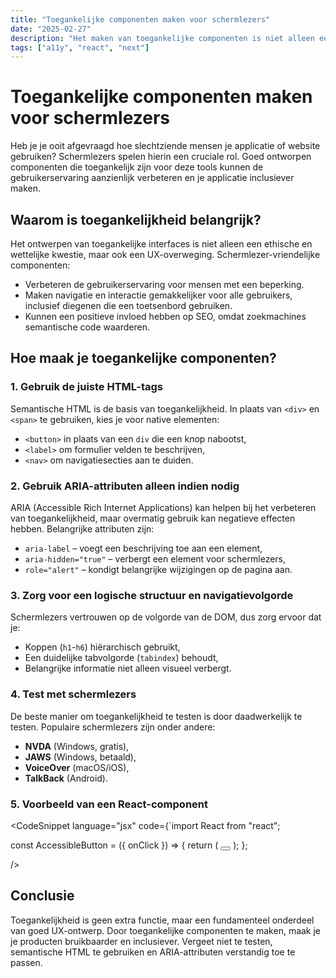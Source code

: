 ```yaml
---
title: "Toegankelijke componenten maken voor schermlezers"
date: "2025-02-27"
description: "Het maken van toegankelijke componenten is niet alleen een wettelijke vereiste, maar ook een manier om de gebruikerservaring voor iedereen te verbeteren. Leer hoe je interfaces ontwerpt die vriendelijk zijn voor slechtziende gebruikers."
tags: ["a11y", "react", "next"]
---
```


# Toegankelijke componenten maken voor schermlezers

Heb je je ooit afgevraagd hoe slechtziende mensen je applicatie of website gebruiken? Schermlezers spelen hierin een cruciale rol. Goed ontworpen componenten die toegankelijk zijn voor deze tools kunnen de gebruikerservaring aanzienlijk verbeteren en je applicatie inclusiever maken.

## Waarom is toegankelijkheid belangrijk?

Het ontwerpen van toegankelijke interfaces is niet alleen een ethische en wettelijke kwestie, maar ook een UX-overweging. Schermlezer-vriendelijke componenten:

- Verbeteren de gebruikerservaring voor mensen met een beperking.
- Maken navigatie en interactie gemakkelijker voor alle gebruikers, inclusief diegenen die een toetsenbord gebruiken.
- Kunnen een positieve invloed hebben op SEO, omdat zoekmachines semantische code waarderen.

## Hoe maak je toegankelijke componenten?

### 1. Gebruik de juiste HTML-tags

Semantische HTML is de basis van toegankelijkheid. In plaats van `<div>` en `<span>` te gebruiken, kies je voor native elementen:

- `<button>` in plaats van een `div` die een knop nabootst,
- `<label>` om formulier velden te beschrijven,
- `<nav>` om navigatiesecties aan te duiden.

### 2. Gebruik ARIA-attributen alleen indien nodig

ARIA (Accessible Rich Internet Applications) kan helpen bij het verbeteren van toegankelijkheid, maar overmatig gebruik kan negatieve effecten hebben. Belangrijke attributen zijn:

- `aria-label` – voegt een beschrijving toe aan een element,
- `aria-hidden="true"` – verbergt een element voor schermlezers,
- `role="alert"` – kondigt belangrijke wijzigingen op de pagina aan.

### 3. Zorg voor een logische structuur en navigatievolgorde

Schermlezers vertrouwen op de volgorde van de DOM, dus zorg ervoor dat je:

- Koppen (`h1`-`h6`) hiërarchisch gebruikt,
- Een duidelijke tabvolgorde (`tabindex`) behoudt,
- Belangrijke informatie niet alleen visueel verbergt.

### 4. Test met schermlezers

De beste manier om toegankelijkheid te testen is door daadwerkelijk te testen. Populaire schermlezers zijn onder andere:

- **NVDA** (Windows, gratis),
- **JAWS** (Windows, betaald),
- **VoiceOver** (macOS/iOS),
- **TalkBack** (Android).

### 5. Voorbeeld van een React-component

<CodeSnippet
    language="jsx"
    code={`import React from "react";

const AccessibleButton = ({ onClick }) => {
    return (
        <button 
            onClick={onClick}
            aria-label="Menu uitbreiden"
        >
            <span className="hamburger-line"></span>
            <span className="hamburger-line"></span>
            <span className="hamburger-line"></span>
        </button>
    );
};

/>

## Conclusie

Toegankelijkheid is geen extra functie, maar een fundamenteel onderdeel van goed UX-ontwerp. Door toegankelijke componenten te maken, maak je je producten bruikbaarder en inclusiever. Vergeet niet te testen, semantische HTML te gebruiken en ARIA-attributen verstandig toe te passen.
